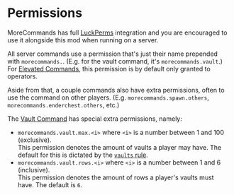 # Permissions
MoreCommands has full [LuckPerms](https://luckperms.net) integration and you are encouraged to 
use it alongside this mod when running on a server.  

All server commands use a permission that's just their name prepended with `morecommands.`.
(E.g. for the vault command, it's `morecommands.vault`.)  
For [Elevated Commands](./category/elevated), this permission is by default only granted 
to operators.

Aside from that, a couple commands also have extra permissions, often to use the command on 
other players. (E.g. `morecommands.spawn.others`, `morecommands.enderchest.others`, etc.)

The [Vault Command](./commands/server/unelevated/vault) has special extra permissions, namely: 
+ `morecommands.vault.max.<i>` where `<i>` is a number between 1 and 100 (exclusive).  
  This permission denotes the amount of vaults a player may have. The default for this
  is dictated by the [`vaults` rule](./gamerules/vaults).
+ `morecommands.vault.rows.<i>` where `<i>` is a number between 1 and 6 (inclusive).  
  This permission denotes the amount of rows a player's vaults must have. The default is `6`.
